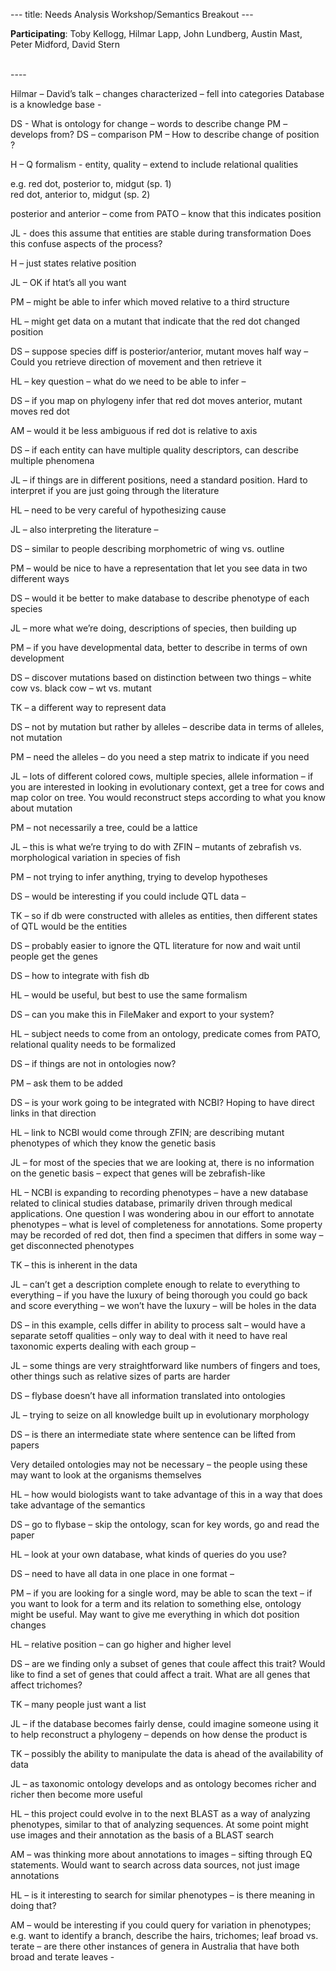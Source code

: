 ---
title: Needs Analysis Workshop/Semantics Breakout
---

'''Participating''': Toby Kellogg, Hilmar Lapp, John Lundberg, Austin Mast, Peter Midford, David Stern
 
<br/>
----

Hilmar – David’s talk – changes characterized – fell into categories
Database is a knowledge base  - 

DS - What is ontology for change – words to describe change
PM – develops from?
DS – comparison 
PM – How to describe change of position ?

H – Q formalism  - entity, quality – extend to include relational qualities

e.g. red dot, posterior to, midgut (sp. 1)<br/>
red dot, anterior to, midgut (sp. 2)

posterior and anterior – come from PATO – know that this indicates position

JL - does this assume that entities are stable during transformation
Does this confuse aspects of the process?

H – just states relative position

JL – OK if htat’s all you want

PM – might be able to infer which moved relative to a third structure

HL – might get data on a mutant that indicate that the red dot changed position

DS – suppose species diff is posterior/anterior, mutant moves half way – Could you retrieve direction of movement and then retrieve it

HL – key question – what do we need to be able to infer –

DS – if you map on phylogeny infer that red dot moves anterior, mutant moves red dot 

AM – would it be less ambiguous if red dot is relative to axis

DS – if each entity can have multiple quality descriptors, can describe multiple phenomena

JL – if things are in different positions, need a standard position. Hard to interpret if you are just going through the literature

HL – need to be very careful of hypothesizing cause

JL – also interpreting the literature – 

DS – similar to people describing morphometric of wing vs. outline

PM – would be nice to have a representation that let you see data in two different ways

DS – would it be better to make database to describe phenotype of each species

JL – more what we’re doing, descriptions of species, then building up

PM – if you have developmental data, better to describe in terms of own development

DS – discover mutations based on distinction between two things – white cow vs. black cow – wt vs. mutant

TK – a  different way to represent data

DS – not by mutation but rather by alleles – describe data in terms of alleles, not mutation

PM – need the alleles – do you need a step matrix to indicate if you need 

JL – lots of different colored cows, multiple species, allele information – if you are interested in looking in evolutionary context, get a tree for cows and map color on tree. You would reconstruct steps according to what you know about mutation

PM – not necessarily a tree, could be a lattice

JL – this is what we’re trying to do with ZFIN – mutants of zebrafish vs. morphological variation in species of fish

PM – not trying to infer anything, trying to develop hypotheses

DS – would be interesting if you could include QTL data – 

TK – so if db were constructed with alleles as entities, then different states of QTL would be the entities

DS – probably easier to ignore the QTL literature for now and wait until people get the genes

DS – how to integrate with fish db

HL – would be useful, but best to use the same formalism

DS – can you make this in FileMaker and export to your system?

HL – subject needs to come from an ontology, predicate comes from PATO, relational quality needs to be formalized

DS – if things are not in ontologies now?

PM – ask them to be added

DS – is your work going to be integrated with NCBI?  Hoping to have direct links in that direction

HL – link to NCBI would come through ZFIN; are describing mutant phenotypes of which they know the genetic basis

JL – for most of the species that we are looking at, there is no information on the genetic basis – expect that genes will be zebrafish-like

HL – NCBI is expanding to recording phenotypes – have a new database related to clinical studies database, primarily driven through medical applications. One question I was wondering abou in our effort to annotate phenotypes – what is level of completeness for annotations. Some property may be recorded of red dot, then find a specimen that differs in some way – get disconnected phenotypes

TK – this is inherent in the data 

JL – can’t get a description complete enough to relate to everything to everything – if you have the luxury of being thorough you could go back and score everything – we won’t have the luxury – will be holes in the data

DS – in this example, cells differ in ability to process salt – would have a separate setoff qualities – only way to deal with it need to have real taxonomic experts dealing with each group – 

JL – some things are very straightforward like numbers of fingers and toes, other things such as relative sizes of parts are harder

DS – flybase doesn’t have all information translated into ontologies

JL – trying to seize on all knowledge built up in evolutionary morphology

DS – is there an intermediate state where sentence can be lifted from papers

Very detailed ontologies may not be necessary – the people using these may want to look at the organisms themselves

HL – how would biologists want to take advantage of this in a way that does take advantage of the semantics

DS – go to flybase – skip the ontology, scan for key words, go and read the paper

HL – look at your own database, what kinds of queries do you use?

DS – need to have all data in one place in one format – 

PM – if you are looking for a single word, may be able to scan the text – if you want to look for a term and its relation to something else, ontology might be useful. May want to give me everything in which dot position changes

HL – relative position – can go higher and higher level

DS – are we finding only a subset of genes that coule affect this trait?  Would like to find a set of genes that could affect a trait. What are all genes that affect trichomes?  

TK – many people just want a list

JL – if the database becomes fairly dense, could imagine someone using it to help reconstruct a phylogeny – depends on how dense the product is

TK – possibly the ability to manipulate the data is ahead of the availability of data

JL – as taxonomic ontology develops and as ontology becomes richer and richer then become more useful

HL – this project could evolve in to the next BLAST as a way of analyzing phenotypes, similar to that of analyzing sequences. At some point might use images and their annotation as the basis of a BLAST search

AM – was thinking more about annotations to images – sifting through EQ statements. Would want to search across data sources, not just image annotations

HL – is it interesting to search for similar phenotypes – is there meaning in doing that?

AM – would be interesting if you could query for variation in phenotypes; e.g. want to identify a branch, describe the hairs, trichomes; leaf broad vs. terate – are there other instances of genera in Australia that have both broad and terate leaves -